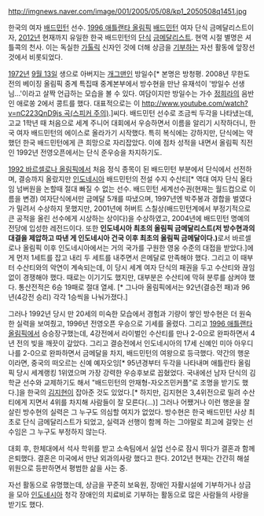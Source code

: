 http://imgnews.naver.com/image/001/2005/05/08/kp1_2050508q1451.jpg

한국의 여자 [[배드민턴]] 선수. [[1996 애틀랜타 올림픽]] [[배드민턴]] 여자 단식 금메달리스트이자, [[2012년]] 현재까지 유일한 한국 배드민턴의 [[단식]] [[금메달]]리스트. 현역 시절 별명은 셔틀콕의 천사. 이는 독실한 [[가톨릭]] 신자인 것에 더해 상금을 [[기부]]하는 자선 활동에 앞장선 것에서 비롯되었다.

[[1972년]] [[9월 13일]] 생으로 아버지는 [[코미디언|개그맨]]인 방일수[* 본명은 방청평. 2008년 무한도전의 베이징 올림픽 중계 특집때 중계본부에서 방수현을 만난 유재석이 '방일수 선생님...'이라고 살짝 언급하는 모습을 볼 수 있다. 여담이지만 방일수는 가수 [[정희라]]의 음반인 애로쏭 2에서 콩트를 했다. 대표적으로는 이 [[http://www.youtube.com/watch?v=nC223QnD9js 곡(스피커 주의)]].]씨다. 배드민턴 선수로 조금씩 두각을 나타냈는데, 고교 1학년 때 처음으로 세계 주니어 대회에서 우승하면서 이름을 알리기 시작하더니, 한국 여자 배드민턴의 에이스로 올라가기 시작했다. 특히 복식에는 강하지만, 단식에는 약했던 한국 배드민턴에게 큰 희망으로 자리잡았다. 이에 점차 성적을 내면서 올림픽 직전인 1992년 전영오픈에서는 단식 준우승을 차지하기도.

[[1992 바르셀로나 올림픽]]에서 처음 정식 종목이 된 배드민턴 부분에서 단식에서 선전하며, 결승까지 올랐지만 [[인도네시아]] 배드민턴의 전설 수지 수산티[* 역대 여자 단식 올타임 넘버원을 논할때 절대 빠질 수 없는 선수. 배드민턴 세계선수권(현재는 월드컵으로 이름을 변경) 여자단식에서만 금메달 5개를 따냈으며, 1997년엔 박주봉과 경합을 벌였다가 밀려서 수상하지 못했지만, 2001년에 허버트 스칠상(배드민턴계에서 부정기적으로 큰 공적을 올린 선수에게 시상하는 상이다)을 수상하였고, 2004년에 배드민턴 명예의 전당에 입성한 레전드이다. 또한 '''인도네시아 최초의 올림픽 금메달리스트(저 방수현과의 대결을 제압하고 따낸 게 인도네시아 건국 이후 최초의 올림픽 금메달이다.)'''로서 바르셀로나 올림픽 이후 인도네시아에서는 거의 국가를 구원한 영웅 수준의 대접을 받았다.]에게 먼저 1세트를 잡고 내리 두 세트를 내주면서 은메달로 만족해야 했다. 그리고 이 때부터 수산티와의 악연이 계속되는데, 이 당시 세계 여자 단식의 패권을 두고 수산티와 끊임없이 경쟁해야 했다. 때로는 이기기도 했지만, 대부분은 수산티에 막혀 분루를 삼켜야 했다. 통산전적은 6승 19패로 절대 열세. [* 그나마 올림픽에서는 92년(결승전 패)과 96년(4강전 승리) 각각 1승씩을 나눠가졌다.] 

그러나 1992년 당시 만 20세의 미숙한 모습에서 경험과 기량이 쌓인 방수현은 더 원숙한 실력을 보여줬고, 1996년 전영오픈 우승으로 기세를 올렸다. 그리고 [[1996 애틀랜타 올림픽]]에서 승승장구했는데, 4강전에서 라이벌인 수산티를 만나 2-0으로 완파하면서 4년 전의 빚을 깨끗이 갚았다. 그리고 결승전에서 인도네시아의 17세 신예인 미아 아우디나를 2-0으로 완파하면서 금메달을 차지, 배드민턴의 여왕으로 등극했다. 약간의 행운이라면, 중국의 떠오르는 신예 예자오잉[* 95년경부터 두각을 나타내며 애틀란타 올림픽 당시 세계랭킹 1위였으며 가장 강력한 우승후보로 꼽혔었다. 국내에선 남자 단식의 김학균 선수와 교제하기도 해서 "배드민턴의 안재형-자오즈민커플"로 조명을 받기도 했다.]을 한국의 [[김지현]]이 잡아준 것도 있었다.[* 하지만, 김지현은 3,4위전으로 밀려 수산티에게 지면서 4위를 차지해 사람들이 잘 모른다(...)] 그러나 어쨌거나 이런 행운을 잘 살린 방수현의 실력은 그 누구도 의심할 여지가 없었다. 방수현은 한국 배드민턴 사상 최초로 단식 금메달리스트가 되었고, 실력과 선행이 함께 하는 그야말로 최고에 걸맞는 선수임은 그 누구도 부정하지 않는다. 

대회 후, 한체대에서 석사 학위를 받고 소속팀에서 실업 선수로 잠시 뛰다가 결혼과 함께 은퇴했다. 결혼은 미국에서 만난 외과의사랑 했다고 한다. 2012년 현재는 간간히 해설위원으로 등판하면서 평범한 삶을 사는 중.

자선 활동으로 유명했는데, 상금을 꾸준히 보육원, 장애인 자활시설에 기부하거나 상금을 모아 [[인도네시아]] 청각 장애인의 치료비로 기부하는 활동으로 많은 사람들의 사랑을 받기도 했다.
